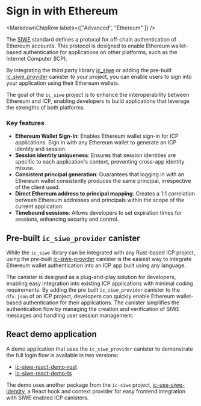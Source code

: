 
# Sign in with Ethereum

<MarkdownChipRow labels={["Advanced", "Ethereum" ]} />

The [SIWE](https://eips.ethereum.org/EIPS/eip-4361) standard defines a protocol for off-chain authentication of Ethereum accounts. This protocol is designed to enable Ethereum wallet-based authentication for applications on other platforms, such as the Internet Computer (ICP).

By integrating the third party library [ic_siwe](https://github.com/kristoferlund/ic-siwe/tree/main/packages/ic_siwe) or adding the pre-built [ic_siwe_provider](https://github.com/kristoferlund/ic-siwe/tree/main/packages/ic_siwe_provider) canister to your project, you can enable users to sign into your application using their Ethereum wallets.

The goal of the `ic_siwe` project is to enhance the interoperability between Ethereum and ICP, enabling developers to build applications that leverage the strengths of both platforms.

### Key features

- **Ethereum Wallet Sign-In**: Enables Ethereum wallet sign-in for ICP applications. Sign in with any Ethereum wallet to generate an ICP identity and session.
- **Session identity uniqueness**: Ensures that session identities are specific to each application's context, preventing cross-app identity misuse.
- **Consistent principal generation**: Guarantees that logging in with an Ethereum wallet consistently produces the same principal, irrespective of the client used.
- **Direct Ethereum address to principal mapping**: Creates a 1:1 correlation between Ethereum addresses and principals within the scope of the current application.
- **Timebound sessions**: Allows developers to set expiration times for sessions, enhancing security and control.

## Pre-built `ic_siwe_provider` canister

While the `ic_siwe` library can be integrated with any Rust-based ICP project, using the pre-built [ic-siwe-provider](https://github.com/kristoferlund/ic-siwe/tree/main/packages/ic_siwe_provider) canister is the easiest way to integrate Ethereum wallet authentication into an ICP app built using any language.

The canister is designed as a plug-and-play solution for developers, enabling easy integration into existing ICP applications with minimal coding requirements. By adding the pre built `ic_siwe_provider` canister to the `dfx.json` of an ICP project, developers can quickly enable Ethereum wallet-based authentication for their applications. The canister simplifies the authentication flow by managing the creation and verification of SIWE messages and handling user session management.

## React demo application

A demo application that uses the `ic_siwe_provider` canister to demonstrate the full login flow is available in two versions:
- [ic-siwe-react-demo-rust](https://github.com/kristoferlund/ic-siwe-react-demo-rust)
- [ic-siwe-react-demo-ts](https://github.com/kristoferlund/ic-siwe-react-demo-ts)

The demo uses another package from the `ic-siwe` project, [ic-use-siwe-identity](https://github.com/kristoferlund/ic-siwe/tree/main/packages/ic-use-siwe-identity), a React hook and context provider for easy frontend integration with SIWE enabled ICP canisters.